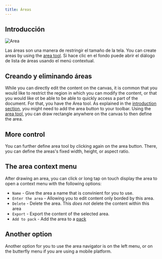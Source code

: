 ```yaml
---
title: Áreas
---
```



## Introducción

![Area](area.png)

Las áreas son una manera de restringir el tamaño de la tela. You can create areas by using the [area tool](tools/area). Si hace clic en el fondo puede abrir el diálogo de lista de áreas usando el menú contextual.

## Creando y eliminando áreas

While you can directly edit the content on the canvas, it is common that you would like to restrict the region in which you can modify the content, or that you would like ot be able to be able to quickly access a part of the document. For that, you have the <Monitor className="inline-icon"/> Area tool. As explained in the [introduction section](./), you might need to add the <Monitor className="inline-icon"/> area button to your toolbar. Using the [area tool](tools/area), you can draw rectangle anywhere on the canvas to then define the area.

## More control

You can further define area tool by clicking again on the <Monitor className="inline-icon"/> area button. There, you can define the areas's fixed width, height, or aspect ratio.

## The area context menu

 After drawing an area, you can click or long tap on touch display the area to open a context menu with the following options:

- `Name` - Give the area a name that is convinient for you to use.
- `Enter the area` - Allowing you to edit content only borded by this area.
- `Delete` - Delete the area. This _does not_ delete the content within this area
- `Export` - Export the content of the selected area.
- `Add to pack` - Add the area to a [pack](pack)

## Another option

Another option for you to use the area navigator is on the left menu, or on the butterfly menu if you are using a mobile platform.
